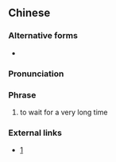 {{also|等到颈都长埋}}
==Chinese==
{{zh-forms|s=等到颈都长埋|lit=to wait so long that even one's neck has elongated}}

===Alternative forms===
* {{zh-l|等到頸都長}}

===Pronunciation===
{{zh-pron
|c=dang2 dou3 geng2 dou1 coeng4 maai4
|cat=ph
}}

===Phrase===
{{zh-phrase}}

# {{lb|zh|Cantonese|idiom}} to wait for a very long time

===External links===
* [https://twitter.com/search?q=長埋]